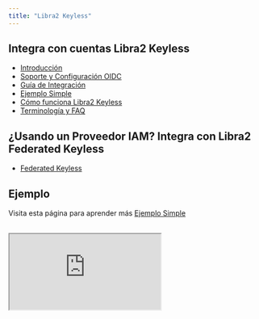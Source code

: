 ```yaml
---
title: "Libra2 Keyless"
---
```


## Integra con cuentas Libra2 Keyless

- [Introducción](/build/guides/libra2-keyless/introduction)
- [Soporte y Configuración OIDC](/build/guides/libra2-keyless/oidc-support)
- [Guía de Integración](/build/guides/libra2-keyless/integration-guide)
- [Ejemplo Simple](/build/guides/libra2-keyless/simple-example)
- [Cómo funciona Libra2 Keyless](/build/guides/libra2-keyless/how-keyless-works)
- [Terminología y FAQ](/build/guides/libra2-keyless/other)

## ¿Usando un Proveedor IAM? Integra con Libra2 Federated Keyless

- [Federated Keyless](/build/guides/libra2-keyless/federated-keyless)

## Ejemplo

Visita esta página para aprender más [Ejemplo Simple](/build/guides/libra2-keyless/simple-example)

<br />

<iframe
  src="https://stackblitz.com/edit/vitejs-vite-3fuvtu?embed=1&file=README.md"
  style={{
width: "100%",
height: "800px",
border: "0",
borderRadius: "4px",
overflow: "hidden",
}}
  title="libra2-keyless-example"
  allow="accelerometer; ambient-light-sensor; camera; encrypted-media; geolocation; gyroscope; hid; microphone; midi; payment; usb; vr; xr-spatial-tracking"
  sandbox="allow-forms allow-modals allow-popups allow-presentation allow-same-origin allow-scripts"
/>
